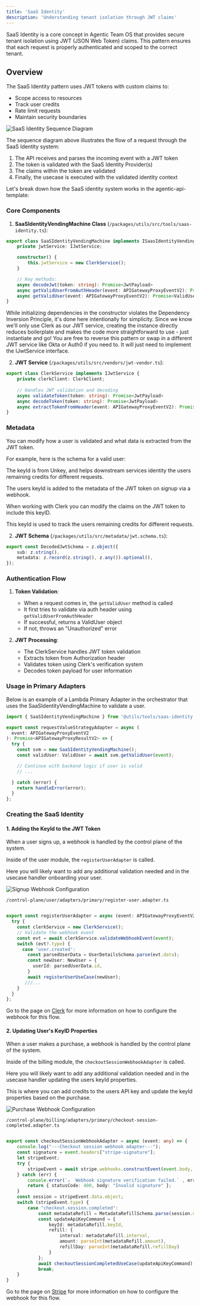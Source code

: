 ```yaml
---
title: 'SaaS Identity'
description: 'Understanding tenant isolation through JWT claims'
---
```


SaaS Identity is a core concept in Agentic Team OS that provides secure tenant isolation using JWT (JSON Web Token) claims. This pattern ensures that each request is properly authenticated and scoped to the correct tenant.

## Overview

The SaaS Identity pattern uses JWT tokens with custom claims to:
- Scope access to resources
- Track user credits
- Rate limit requests
- Maintain security boundaries

<img src="/images/saas-identity.png" alt="SaaS Identity Sequence Diagram" />

The sequence diagram above illustrates the flow of a request through the SaaS Identity system:
1. The API receives and parses the incoming event with a JWT token
2. The token is validated with the SaaS Identity Provider(s)
3. The claims within the token are validated
4. Finally, the usecase is executed with the validated identity context

Let's break down how the SaaS identity system works in the agentic-api-template:

### Core Components

1. **SaaSIdentityVendingMachine Class** (`/packages/utils/src/tools/saas-identity.ts`):
```typescript
export class SaaSIdentityVendingMachine implements ISaasIdentityVendingMachine {
    private jwtService: IJwtService;

    constructor() {
        this.jwtService = new ClerkService();
    }

    // Key methods:
    async decodeJwt(token: string): Promise<JwtPayload>
    async getValidUserFromAuthHeader(event: APIGatewayProxyEventV2): Promise<ValidUser | null>
    async getValidUser(event: APIGatewayProxyEventV2): Promise<ValidUser>
}
```


While initializing dependencies in the constructor violates the Dependency Inversion Principle, it's done here intentionally for simplicity. Since we know we'll only use Clerk as our JWT service, creating the instance directly reduces boilerplate and makes the code more straightforward to use - just instantiate and go!
You are free to reverse this pattern or swap in a different JWT service like Okta or Auth0 if you need to. It will just need to implement the IJwtService interface.

2. **JWT Service** (`/packages/utils/src/vendors/jwt-vendor.ts`):
```typescript
export class ClerkService implements IJwtService {
    private clerkClient: ClerkClient;
    
    // Handles JWT validation and decoding
    async validateToken(token: string): Promise<JwtPayload>
    async decodeToken(token: string): Promise<JwtPayload>
    async extractTokenFromHeader(event: APIGatewayProxyEventV2): Promise<string>
}
```
### Metadata

You can modify how a user is validated and what data is extracted from the JWT token.

For example, here is the schema for a valid user:

The keyId is from Unkey, and helps downstream services identity the users remaining credits for different requests. 

The users keyId is added to the metadata of the JWT token on signup via a webhook. 

When working with Clerk you can modify the claims on the JWT token to include this keyID. 

This keyId is used to track the users remaining credits for different requests.

2. **JWT Schema** (`/packages/utils/src/metadata/jwt.schema.ts`):
```typescript
export const DecodedJwtSchema = z.object({
    sub: z.string(),
    metadata: z.record(z.string(), z.any()).optional(),
});
```

### Authentication Flow

1. **Token Validation**:
   - When a request comes in, the `getValidUser` method is called
   - It first tries to validate via auth header using `getValidUserFromAuthHeader`
   - If successful, returns a ValidUser object
   - If not, throws an "Unauthorized" error

2. **JWT Processing**:
   - The ClerkService handles JWT token validation
   - Extracts token from Authorization header
   - Validates token using Clerk's verification system
   - Decodes token payload for user information

### Usage in Primary Adapters

Below is an example of a Lambda Primary Adapter in the orchestrator that uses the SaaSIdentityVendingMachine to validate a user.

```typescript
import { SaaSIdentityVendingMachine } from '@utils/tools/saas-identity';

export const requestValueStrategyAdapter = async (
  event: APIGatewayProxyEventV2
): Promise<APIGatewayProxyResultV2> => {
  try {
    const svm = new SaaSIdentityVendingMachine();
    const validUser: ValidUser = await svm.getValidUser(event);

    // Continue with backend logic if user is valid
    // ...

  } catch (error) {
    return handleError(error);
  }
};
```

### Creating the SaaS Identity 

#### 1. Adding the KeyId to the JWT Token

When a user signs up, a webhook is handled by the control plane of the system. 

Inside of the user module, the `registerUserAdapter` is called. 

Here you will likely want to add any additional validation needed and in the usecase handler onboarding your user. 

<img src="/images/signup-webhook.png" alt="Signup Webhook Configuration" />

`/control-plane/user/adapters/primary/register-user.adapter.ts`


```typescript

export const registerUserAdapter = async (event: APIGatewayProxyEventV2): Promise<APIGatewayProxyResultV2> => {
  try {
    const clerkService = new ClerkService();
    // Validate the webhook event
    const evt = await clerkService.validateWebhookEvent(event);
    switch (evt?.type) {
      case 'user.created':
        const parsedUserData = UserDetailsSchema.parse(evt.data);
        const newUser: NewUser = {
          userId: parsedUserData.id,
        }
        await registerUserUseCase(newUser);
       ///...
    }
  }
};


```
Go to the page on [Clerk](intgrations/clerk) for more information on how to configure the webhook for this flow.


#### 2. Updating User's KeyID Properties

When a user makes a purchase, a webhook is handled by the control plane of the system. 

Inside of the billing module, the `checkoutSessionWebhookAdapter` is called. 

Here you will likely want to add any additional validation needed and in the usecase handler updating the users keyId properties.

This is where you can add credits to the users API key and update the keyId properties based on the purchase.

<img src="/images/checkout-webhook.png" alt="Purchase Webhook Configuration" />

`/control-plane/billing/adapters/primary/checkout-session-completed.adapter.ts`

```typescript

export const checkoutSessionWebhookAdapter = async (event: any) => {
    console.log("---Checkout session webhook adapter---");
    const signature = event.headers["stripe-signature"];
    let stripeEvent;
    try {
        stripeEvent = await stripe.webhooks.constructEvent(event.body, signature, stripeWebhookSecret);   
    } catch (err) {
        console.error(`⚠️  Webhook signature verification failed.` , err);
        return { statusCode: 400, body: "Invalid signature" };
    }
    const session = stripeEvent.data.object;
    switch (stripeEvent.type) {
        case "checkout.session.completed":
            const metadataRefill = MetadataRefillSchema.parse(session.metadata);
            const updateApiKeyCommand = {
                keyId: metadataRefill.keyId,
                refill: {
                    interval: metadataRefill.interval,
                    amount: parseInt(metadataRefill.amount),
                    refillDay: parseInt(metadataRefill.refillDay)
                }
            };
            await checkoutSessionCompletedUseCase(updateApiKeyCommand);
            break;
    }
}
```

Go to the page on [Stripe](intgrations/stripe) for more information on how to configure the webhook for this flow. 
